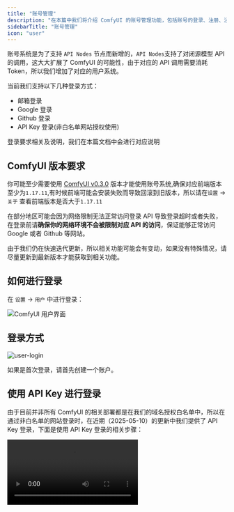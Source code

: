 ```yaml
---
title: "账号管理"
description: "在本篇中我们将介绍 ComfyUI 的账号管理功能，包括账号的登录、注册、注销等操作。"
sidebarTitle: "账号管理"
icon: "user"
---
```


账号系统是为了支持 `API Nodes` 节点而新增的，`API Nodes`支持了对闭源模型 API 的调用，这大大扩展了 ComfyUI 的可能性，由于对应的 API 调用需要消耗 Token，所以我们增加了对应的用户系统。

当前我们支持以下几种登录方式：

- 邮箱登录
- Google 登录
- Github 登录
- API Key 登录(非白名单网站授权使用)

登录要求相关及说明，我们在本篇文档中会进行对应说明

## ComfyUI 版本要求

你可能至少需要使用 [ComfyUI v0.3.0](https://github.com/comfyanonymous/ComfyUI/releases/tag/v0.3.30) 版本才能使用账号系统,确保对应前端版本至少为`1.17.11`,有时候前端可能会安装失败而导致回滚到旧版本，所以请在`设置` -> `关于` 查看前端版本是否大于`1.17.11`

在部分地区可能会因为网络限制无法正常访问登录 API 导致登录超时或者失败， 在登录前请**确保你的网络环境不会被限制对应 API 的访问**，保证能够正常访问 Google 或者 Github 等网站。

<Tip>
由于我们仍在快速迭代更新，所以相关功能可能会有变动，如果没有特殊情况，请尽量更新到最新版本才能获取到相关功能。
</Tip>

## 如何进行登录

在 `设置` -> `用户` 中进行登录：

![ComfyUI 用户界面](/images/zh/interface/setting/user.jpg)

## 登录方式

![user-login](/images/zh/interface/setting/user-login.jpg)

如果是首次登录，请首先创建一个账户。

## 使用 API Key 进行登录

由于目前并非所有 ComfyUI 的相关部署都是在我们的域名授权白名单中，所以在通过非白名单的网站登录时，在近期（2025-05-10）的更新中我们提供了 API Key 登录，下面是使用 API Key 登录的相关步骤：

<Video src="/images/interface/setting/user/api_login.mp4" controls />


<Tabs>

  <Tab title="已有 API Key">

  <Steps>
  <Step title="在登录界面选择 Comfy API Key 登录">
    在登录弹窗中选择 `Comfy API Key` 登录
    ![选择 Comfy API Key 登录](/images/zh/interface/setting/user/user-login-api-1.jpg)
  </Step>

  <Step title="输入你的 API Key">
    ![输入 API Key](/images/zh/interface/setting/user/user-login-api-2.jpg)
    1. 输入你的 API Key，并保存即可
    2. 如果你没有 API Key，点击 `在这里获取` 链接跳转到 https://platform.comfy.org/login 并登录获取。
  </Step>
  <Step title="登录成功">
  登录成功后你可以在设置菜单中看到对应的 API Key 登录信息
    ![已登录](/images/interface/setting/user/user-api-logged.jpg)
  </Step>
</Steps>

  </Tab>
  <Tab title="没有 API Key，先申请 API Key">
请参考下列步骤进行 API Key 的申请和获取：
<Steps>
  <Step title="访问 https://platform.comfy.org/login 并登录">
    请访问 https://platform.comfy.org/login 并使用对应的账号进行登录
    ![访问平台登录页面](/images/interface/setting/user/user-login-api-key-1.jpg)
  </Step>
  <Step title="在 API Keys 点击 `+ New` 创建 API Key">
    在 API Keys 点击 `+ New` 创建 API Key
    ![创建 API Key](/images/interface/setting/user/user-login-api-key-2.jpg)
  </Step>
  <Step title="输入 API Key 名称">
    
    ![输入 API Key 名称](/images/interface/setting/user/user-login-api-key-3.jpg)
    1. （必填）输入 API Key 名称，
    2. 点击 `Generate` 创建
  </Step>
  <Step title="保存获取到的 API Key">
    ![获取 API Key](/images/interface/setting/user/user-login-api-key-4.jpg)
    <Warning>
      由于 API Key 仅在第一次创建时可见，所以请在创建后立即保存，后续无法查看，请妥善保存。
    </Warning>
  </Step>
  <Step title="API Key 管理">
    ![API Key 管理](/images/interface/setting/user/user-login-api-key-5.jpg)
    对于不使用的 API Key，或者存在泄露风险的 API Key，你可以点击 `Delete` 进行删除，以免造成不必要的损失。
  </Step>
    <Step title="（可选）退出登录">
    ![退出登录](/images/interface/setting/user/user-login-api-key-6.jpg)
    如果你已经获取到了 API Key，并且是在公共的设备上登录的，请及时退出账号登录。
  </Step>
</Steps>

  </Tab>
</Tabs>

## 登录后状态

登录后在 CofmyUI 界面顶部菜单栏显示登录按钮，并可以通过该按钮打开对应的登录界面，并可以在设置菜单中退出对应的账号

![user-logged](/images/interface/setting/user-logged.jpg)

![menu-user-logged](/images/zh/interface/setting/menu-user-logged.jpg)

## 常见问题

<AccordionGroup>
  <Accordion title="是否存在登录设备限制？">
   我们不会对登录设备进行限制，你可以在任何设备上登录你的账号，但是请注意，你的账号信息可能会被其他设备访问，所以请不要在公共设备上登录你的账号。
  </Accordion>

  <Accordion title="为什么局域网 IP 登录无法访问？">
  目前我们还未支持通过局域网 IP 来登录，因为局域网的环境安全性不可控，所以当前版本我们还未完全支持局域网 IP 登录，未来我们可能考虑会做好对应局域网情况的处理。
  </Accordion>
   <Accordion title="在一些网站为什么没法登录？">
  由于我们的登录服务设置了白名单，所以你可能在一些服务端上部署的 ComfyUI 无法正常登录，对于此类
  </Accordion>
</AccordionGroup>